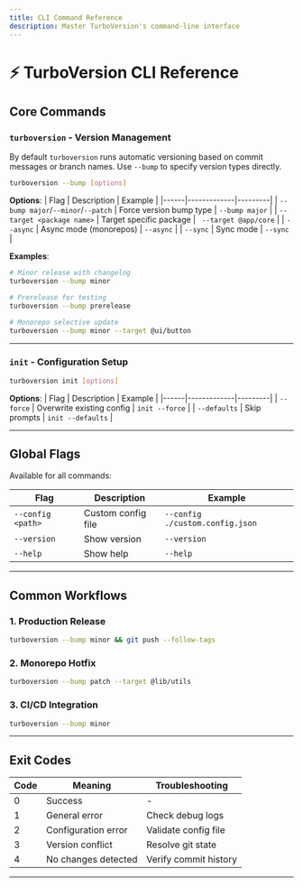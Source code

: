 ```yaml
---
title: CLI Command Reference
description: Master TurboVersion's command-line interface
---
```


# ⚡ TurboVersion CLI Reference

## Core Commands

### `turboversion` - Version Management
By default `turboversion` runs automatic versioning based on commit messages or branch names. Use `--bump` to specify version types directly.

```bash
turboversion --bump [options]
```
**Options**:
| Flag | Description | Example |
|------|-------------|---------|
| `--bump major`/`--minor`/`--patch` | Force version bump type | `--bump major` |
| `--target <package name>` | Target specific package | ` --target @app/core` |
| `--async` | Async mode (monorepos) | `--async` |
| `--sync` | Sync mode | `--sync` |

**Examples**:
```bash
# Minor release with changelog
turboversion --bump minor

# Prerelease for testing
turboversion --bump prerelease

# Monorepo selective update
turboversion --bump minor --target @ui/button
```
---

### `init` - Configuration Setup
```bash
turboversion init [options]
```
**Options**:
| Flag | Description | Example |
|------|-------------|---------|
| `--force` | Overwrite existing config | `init --force` |
| `--defaults` | Skip prompts | `init --defaults` |

---

## Global Flags
Available for all commands:

| Flag | Description | Example |
|------|-------------|---------|
| `--config <path>` | Custom config file | `--config ./custom.config.json` |
| `--version` | Show version | `--version` |
| `--help` | Show help | `--help` |

---

## Common Workflows

### 1. Production Release
```bash
turboversion --bump minor && git push --follow-tags
```

### 2. Monorepo Hotfix
```bash
turboversion --bump patch --target @lib/utils
```

### 3. CI/CD Integration
```bash
turboversion --bump minor
```

---

## Exit Codes
| Code | Meaning | Troubleshooting |
|------|---------|-----------------|
| 0 | Success | - |
| 1 | General error | Check debug logs |
| 2 | Configuration error | Validate config file |
| 3 | Version conflict | Resolve git state |
| 4 | No changes detected | Verify commit history |

---
